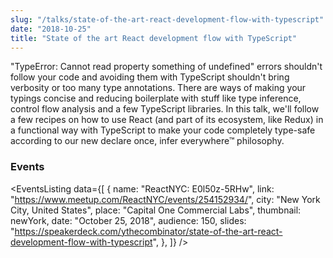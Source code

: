 ```yaml
---
slug: "/talks/state-of-the-art-react-development-flow-with-typescript"
date: "2018-10-25"
title: "State of the art React development flow with TypeScript"
---
```




"TypeError: Cannot read property something of undefined" errors shouldn't follow your code and avoiding them with TypeScript shouldn't bring verbosity or too many type annotations. There are ways of making your typings concise and reducing boilerplate with stuff like type inference, control flow analysis and a few TypeScript libraries. In this talk, we'll follow a few recipes on how to use React (and part of its ecosystem, like Redux) in a functional way with TypeScript to make your code completely type-safe according to our new declare once, infer everywhere™ philosophy.

### Events

<EventsListing
  data={[
    {
      name: "ReactNYC: E0l50z-5RHw",
      link: "https://www.meetup.com/ReactNYC/events/254152934/",
      city: "New York City, United States",
      place: "Capital One Commercial Labs",
      thumbnail: newYork,
      date: "October 25, 2018",
      audience: 150,
      slides:
        "https://speakerdeck.com/ythecombinator/state-of-the-art-react-development-flow-with-typescript",
    },
  ]}
/>
